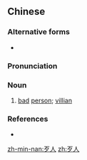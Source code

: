 ==Chinese==
{{zh-forms}}

===Alternative forms===
* {{qualifier|Min Nan}} {{zh-l|歹儂|tr=-}}

===Pronunciation===
{{zh-pron
|m=dǎirén
|c=daai2 jan4
|mn=pháiⁿ-lâng
|cat=n
}}

===Noun===
{{zh-noun}}

# [[bad]] [[person]]; [[villian]]
#: {{zh-syn|惡人|壞人}}

===References===
* {{thcwd|829}}

[[zh-min-nan:歹人]]
[[zh:歹人]]